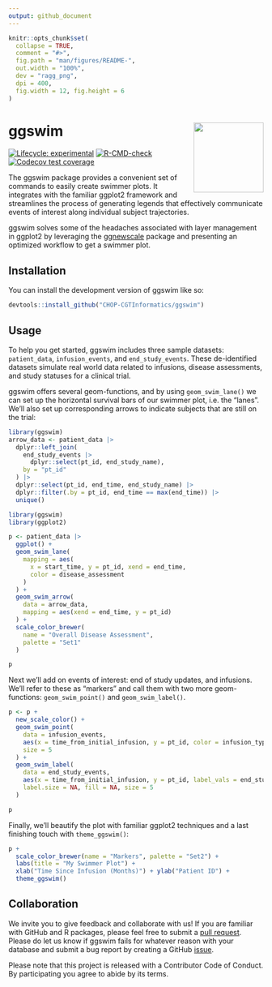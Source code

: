 ```yaml
---
output: github_document
---
```


<!-- README.md is generated from README.Rmd. Please edit that file -->

```r
knitr::opts_chunk$set(
  collapse = TRUE,
  comment = "#>",
  fig.path = "man/figures/README-",
  out.width = "100%",
  dev = "ragg_png",
  dpi = 400,
  fig.width = 12, fig.height = 6
)
```

# ggswim <a href="https://chop-cgtinformatics.github.io/ggswim/"><img src="man/figures/logo.png" align="right" height="138" /></a>

<!-- badges: start -->
[![Lifecycle: experimental](https://img.shields.io/badge/lifecycle-experimental-orange.svg)](https://lifecycle.r-lib.org/articles/stages.html#experimental)
[![R-CMD-check](https://github.com/CHOP-CGTInformatics/ggswim/actions/workflows/R-CMD-check.yaml/badge.svg)](https://github.com/CHOP-CGTInformatics/ggswim/actions/workflows/R-CMD-check.yaml)
[![Codecov test coverage](https://codecov.io/gh/CHOP-CGTInformatics/ggswim/branch/main/graph/badge.svg)](https://app.codecov.io/gh/CHOP-CGTInformatics/ggswim?branch=main)
<!-- badges: end -->

The ggswim package provides a convenient set of commands to easily create swimmer plots. It integrates with the familiar ggplot2 framework and streamlines the process of generating legends that effectively communicate events of interest along individual subject trajectories.  

ggswim solves some of the headaches associated with layer management in ggplot2 by leveraging the [ggnewscale](https://eliocamp.github.io/ggnewscale/) package and presenting an optimized workflow to get a swimmer plot.

## Installation

You can install the development version of ggswim like so:

``` r
devtools::install_github("CHOP-CGTInformatics/ggswim")
```

## Usage

To help you get started, ggswim includes three sample datasets: `patient_data`, `infusion_events`, and `end_study_events`. These de-identified datasets simulate real world data related to infusions, disease assessments, and study statuses for a clinical trial.

ggswim offers several geom-functions, and by using `geom_swim_lane()` we can set up the horizontal survival bars of our swimmer plot, i.e. the "lanes". We'll also set up corresponding arrows to indicate subjects that are still on the trial:

```r
library(ggswim)
arrow_data <- patient_data |>
  dplyr::left_join(
    end_study_events |>
      dplyr::select(pt_id, end_study_name),
    by = "pt_id"
  ) |>
  dplyr::select(pt_id, end_time, end_study_name) |>
  dplyr::filter(.by = pt_id, end_time == max(end_time)) |>
  unique()
```

```r
library(ggswim)
library(ggplot2)

p <- patient_data |>
  ggplot() +
  geom_swim_lane(
    mapping = aes(
      x = start_time, y = pt_id, xend = end_time,
      color = disease_assessment
    )
  ) +
  geom_swim_arrow(
    data = arrow_data,
    mapping = aes(xend = end_time, y = pt_id)
  ) +
  scale_color_brewer(
    name = "Overall Disease Assessment",
    palette = "Set1"
  )

p
```

Next we'll add on events of interest: end of study updates, and infusions. We'll refer to these as "markers" and call them with two more geom-functions: `geom_swim_point()` and `geom_swim_label()`.

```r
p <- p +
  new_scale_color() +
  geom_swim_point(
    data = infusion_events,
    aes(x = time_from_initial_infusion, y = pt_id, color = infusion_type),
    size = 5
  ) +
  geom_swim_label(
    data = end_study_events,
    aes(x = time_from_initial_infusion, y = pt_id, label_vals = end_study_label, label_names = end_study_name),
    label.size = NA, fill = NA, size = 5
  )

p
```

Finally, we'll beautify the plot with familiar ggplot2 techniques and a last finishing touch with `theme_ggswim()`:

```r
p +
  scale_color_brewer(name = "Markers", palette = "Set2") +
  labs(title = "My Swimmer Plot") +
  xlab("Time Since Infusion (Months)") + ylab("Patient ID") +
  theme_ggswim()
```

## Collaboration

We invite you to give feedback and collaborate with us! If you are familiar with GitHub and R packages, please feel free to submit a [pull request](https://github.com/CHOP-CGTInformatics/ggswim/pulls). Please do let us know if ggswim fails for whatever reason with your database and submit a bug report by creating a GitHub [issue](https://github.com/CHOP-CGTInformatics/ggswim/issues).

Please note that this project is released with a Contributor Code of Conduct. By participating you agree to abide by its terms.
